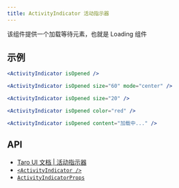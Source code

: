 ```yaml
---
title: ActivityIndicator 活动指示器
---
```


该组件提供一个加载等待元素，也就是 Loading 组件

## 示例


```jsx
<ActivityIndicator isOpened />
```

<UI block>
    <ActivityIndicator isOpened />
</UI>

```jsx
<ActivityIndicator isOpened size="60" mode="center" />
```

<UI block>
    <ActivityIndicator style={{ zIndex: 1 }} isOpened size="60" mode="center" />
</UI>

```jsx
<ActivityIndicator isOpened size="20" />
```

<UI block>
    <ActivityIndicator isOpened size="20" />
</UI>

```jsx
<ActivityIndicator isOpened color="red" />
```

<UI block>
    <ActivityIndicator isOpened color="red" />
</UI>

```jsx
<ActivityIndicator isOpened content="加载中..." />
```

<UI block>
    <ActivityIndicator isOpened content="加载中..." />
</UI>

## API

-   [Taro UI 文档 | 活动指示器](https://taro-ui.jd.com/#/docs/activityindicator)
-   [`<ActivityIndicator />`](modules/_activityindicator_.md)
-   [`ActivityIndicatorProps`](interfaces/_activityindicator_.activityindicatorprops.md)
